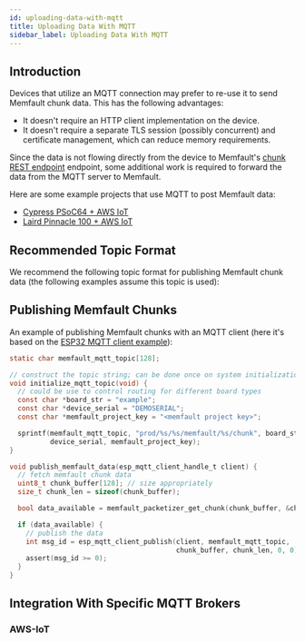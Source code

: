 ```yaml
---
id: uploading-data-with-mqtt
title: Uploading Data With MQTT
sidebar_label: Uploading Data With MQTT
---
```



## Introduction

Devices that utilize an MQTT connection may prefer to re-use it to send Memfault
chunk data. This has the following advantages:

- It doesn't require an HTTP client implementation on the device.
- It doesn't require a separate TLS session (possibly concurrent) and
  certificate management, which can reduce memory requirements.

Since the data is not flowing directly from the device to Memfault's
[chunk REST endpoint](https://api-docs.memfault.com/?version=latest#66b0e390-2c3e-4c0d-b6c2-836a287b9e5f)
endpoint, some additional work is required to forward the data from the MQTT
server to Memfault.

Here are some example projects that use MQTT to post Memfault data:

- [Cypress PSoC64 + AWS IoT](https://github.com/memfault/memfault-firmware-sdk/tree/master/examples/cypress/CY8CKIT-064S0S2-4343W)
- [Laird Pinnacle 100 + AWS IoT](/docs/mcu/pinnacle-100-guide)

## Recommended Topic Format

We recommend the following topic format for publishing Memfault chunk data (the
following examples assume this topic is used):

<MqttTopic />

## Publishing Memfault Chunks

An example of publishing Memfault chunks with an MQTT client (here it's based on
the
[ESP32 MQTT client example](https://github.com/espressif/esp-idf/blob/b4d792446c324934fd75e36219254547a54e738c/examples/protocols/mqtt/ssl_mutual_auth/main/app_main.c)):

```c
static char memfault_mqtt_topic[128];

// construct the topic string; can be done once on system initialization
void initialize_mqtt_topic(void) {
  // could be use to control routing for different board types
  const char *board_str = "example";
  const char *device_serial = "DEMOSERIAL";
  const char *memfault_project_key = "<memfault project key>";

  sprintf(memfault_mqtt_topic, "prod/%s/%s/memfault/%s/chunk", board_str,
          device_serial, memfault_project_key);
}

void publish_memfault_data(esp_mqtt_client_handle_t client) {
  // fetch memfault chunk data
  uint8_t chunk_buffer[128]; // size appropriately
  size_t chunk_len = sizeof(chunk_buffer);

  bool data_available = memfault_packetizer_get_chunk(chunk_buffer, &chunk_len);

  if (data_available) {
    // publish the data
    int msg_id = esp_mqtt_client_publish(client, memfault_mqtt_topic,
                                         chunk_buffer, chunk_len, 0, 0);
    assert(msg_id >= 0);
  }
}
```

## Integration With Specific MQTT Brokers

### AWS-IoT

<MqttAws />
